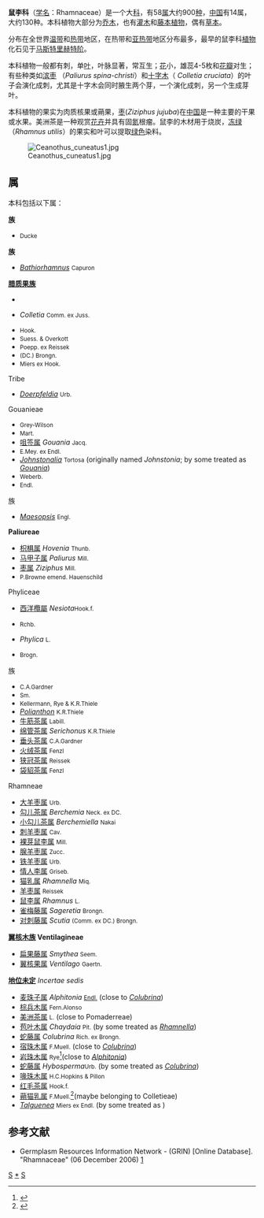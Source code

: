 {{automatic taxobox
| fossil_range = {{fossil range|66|0}}
| image = Rhamnus pumila Atlas Alpenflora.jpg
| image_caption = ''[[Rhamnus_pumila|Rhamnus pumila]]'' <small>Turra</small>
| taxon = Rhamnaceae
| authority = [[安托万·罗兰·德朱西厄|Juss.]]
| type_genus = [[鼠李属|鼠李属]] ''Rhamnus''
| type_genus_authority = [[卡尔·林奈|L.]]
| subdivision_ranks = [[属|属]]
| subdivision = 參見內文
| synonyms = Frangulaceae <small>DC.</small><br/>
Phylicaceae <small>J.Agardh</small><br/>
Ziziphaceae <small>Adans. ex Post & Kuntze</small><ref name="GRIN">{{cite web |url=http://www.ars-grin.gov/cgi-bin/npgs/html/family.pl?953 |title=Family: ''Rhamnaceae''  Juss., nom. cons. |work=Germplasm Resources Information Network |publisher=United States Department of Agriculture |date=2003-01-17 |accessdate=2011-01-29 |deadurl=yes |archiveurl=https://web.archive.org/web/20110605042925/http://www.ars-grin.gov/cgi-bin/npgs/html/family.pl?953 |archivedate=2011-06-05 |df= }}</ref>
| range_map = Rhamnaceae Distribution.svg
| range_map_caption = 鼠李科分布範圍
}}
'''鼠李科'''（[[学名|学名]]：Rhamnaceae）是一个大[[科|科]]，有58[[属|属]]大约900[[种|种]]，[[中华人民共和国|中国]]有14属，大约130种。本科植物大部分为[[乔木|乔木]]，也有[[灌木|灌木]]和[[藤本|藤本]][[植物|植物]]，偶有[[草本|草本]]。

分布在全世界[[温带|温带]]和[[热带|热带]]地区，在热带和[[亚热带|亚热带]]地区分布最多，最早的鼠李科[[植物|植物]]化石见于[[马斯特里赫特阶|马斯特里赫特阶]]。

本科植物一般都有刺，单[[叶姓|叶]]，叶脉显著，常互生；[[华姓|花]]小，雄蕊4-5枚和[[花瓣|花瓣]]对生；有些种类如[[滨枣|滨枣]] （''Paliurus spina-christi''）和[[十字木|十字木]]（ ''Colletia cruciata''）的叶子会演化成刺，尤其是十字木会同时腋生两个芽，一个演化成刺，另一个生成芽叶。

本科植物的果实为肉质核果或蒴果，[[枣|枣]](''Ziziphus jujuba'')在[[中华人民共和国|中国]]是一种主要的干果或水果。美洲茶是一种观赏[[花卉|花卉]]并具有固[[氮|氮]]根瘤。鼠李的木材用于烧炭，[[冻绿|冻绿]]（''Rhamnus utilis''）的果实和叶可以提取[[绿色|绿色]]染料。

[[File:Ceanothus_cuneatus1.jpg|thumb]]

== 属 ==
本科包括以下属：
;'''{{tsl|en|Ampelozizyphus|Ampelozizipheae}}族'''
*''{{tsl|en|Ampelozizyphus||Ampelozizyphus}}'' <small>Ducke</small>

;'''{{tsl|es|Bathiorhamneae||Bathiorhamneae}}族'''
*''[[Bathiorhamnus|Bathiorhamnus]]'' <small>Capuron</small>

;'''[[腊质果族|腊质果族]]'''
*''{{tsl|en|Adolphia||Adolphia}}'' <small>{{tsl|en|Carl Meissner||Meisn.}}</small>
*{{tsl|en|Colletia|腊质果属}} ''Colletia'' <small>Comm. ex Juss.</small>
*''{{tsl|en|Discaria||Discaria}}'' <small>Hook.</small>
*''{{tsl|es|Kentrothamnus||Kentrothamnus}}'' <small>Suess. & Overkott</small>
*''{{tsl|es|Ochetophila||Ochetophila}}'' <small>Poepp. ex Reissek</small>
*''{{tsl|es|Retanilla||Retanilla}}'' <small>(DC.) Brongn.</small>
*''{{tsl|en|Trevoa||Trevoa}}'' <small>Miers ex Hook.</small>

;Tribe '''{{tsl|es|Doerpfeldieae||Doerpfeldieae}}'''
*''[[Doerpfeldia|Doerpfeldia]]'' <small>Urb.</small>

;{{tsl|es|Gouanieae|咀签族}} Gouanieae
*''{{tsl|es|Alvimiantha||Alvimiantha}}'' <small>Grey-Wilson</small>
*''{{tsl|es|Crumenaria||Crumenaria}}'' <small>Mart.</small>
*[[咀签属|咀签属]] ''Gouania'' <small>Jacq.</small>
*''{{tsl|en|Helinus||Helinus}}'' <small>E.Mey. ex Endl.</small>
*''[[Johnstonalia|Johnstonalia]]'' <small>Tortosa</small> (originally named ''Johnstonia''; by some treated as ''[[咀签属|Gouania]]'')
*''{{tsl|es|Pleuranthodes||Pleuranthodes}}'' <small>Weberb.</small>
*''{{tsl|es|Reissekia||Reissekia}}'' <small>Endl.</small>

; '''{{tsl|es|Maesopsideae||Maesopsideae}}'''族
*''[[Maesopsis|Maesopsis]]'' <small>Engl.</small>

;'''{{tsl|es|Paliureae|马甲子族}} Paliureae'''
*[[枳椇属|枳椇属]] ''Hovenia'' <small>Thunb.</small>
*[[马甲子属|马甲子属]] ''Paliurus'' <small>Mill.</small>
*[[枣属|枣属]] ''Ziziphus'' <small>Mill.</small>
*''{{tsl|en|Sarcomphalus||Sarcomphalus}}'' <small>P.Browne emend. Hauenschild</small>

;{{tsl|es|Phyliceae|石南茶族}} Phyliceae
*{{extinct}}[[圣赫勒拿橄榄|西洋欖屬]] ''Nesiota''<small>Hook.f.</small>
*''{{tsl|en|Noltea||Noltea}}'' <small>Rchb.</small>
*{{tsl|en|Phylica|石南茶屬}} ''Phylica'' <small>L.</small>
*''{{tsl|es|Trichocephalus||Trichocephalus}}'' <small>Brogn.</small>

; '''{{tsl|es|Pomaderreae||Pomaderreae}}'''族
*''{{tsl|es|Blackallia||Blackallia}}'' <small>C.A.Gardner</small>
*''{{tsl|en|Cryptandra||Cryptandra}}'' <small>Sm.</small>
*''{{tsl|es|Papistylus||Papistylus}}'' <small>Kellermann, Rye & K.R.Thiele</small>
*''[[Polianthon|Polianthon]]'' <small>K.R.Thiele</small>
* [[牛筋茶属|牛筋茶属]] ''{{tsl|en|Pomaderris||Pomaderris}}'' <small>Labill.</small>
* [[绵管茶属|绵管茶属]] ''Serichonus'' <small>K.R.Thiele</small>
* [[垂头茶属|垂头茶属]] ''{{tsl|es|Siegfriedia||Siegfriedia}}'' <small>C.A.Gardner</small>
* [[火绒茶属|火绒茶属]] ''{{tsl|en|Spyridium||Spyridium}}'' <small>Fenzl</small>
* [[狭冠茶属|狭冠茶属]] ''{{tsl|es|Stenanthemum||Stenanthemum}}'' <small>Reissek</small>
* [[袋貂茶属|袋貂茶属]] ''{{tsl|en|Trymalium||Trymalium}}'' <small>Fenzl</small>

;'''{{tsl|es|Rhamneae|鼠李族}}''' Rhamneae
* [[大羊枣属|大羊枣属]] ''{{tsl|en|Auerodendron||Auerodendron}}'' <small>Urb.</small>
* [[勾儿茶属|勾儿茶属]] ''Berchemia'' <small>Neck. ex DC.</small>
* [[小勾儿茶属|小勾儿茶属]] ''Berchemiella'' <small>Nakai</small>
* [[刺羊枣属|刺羊枣属]] ''{{tsl|en|Condalia||Condalia}}'' <small>Cav.</small>
* [[裸芽鼠李属|裸芽鼠李属]] ''{{tsl|en|Frangula||Frangula}}'' <small>Mill.</small>
* [[腺羊枣属|腺羊枣属]] ''{{tsl|en|Karwinskia||Karwinskia}}'' <small>Zucc.</small>
* [[铁羊枣属|铁羊枣属]] ''{{tsl|es|Krugiodendron||Krugiodendron}}'' <small>Urb.</small>
* [[情人李属|情人李属]] ''{{tsl|en|Reynosia||Reynosia}}'' <small>Griseb.</small>
* [[猫乳属|猫乳属]] ''Rhamnella'' <small>Miq.</small>
* [[羊枣属|羊枣属]] ''{{tsl|en|Rhamnidium||Rhamnidium}}'' <small>Reissek</small>
* [[鼠李属|鼠李属]] ''Rhamnus'' <small>L.</small>
* [[雀梅藤属|雀梅藤属]] ''Sageretia'' <small>Brongn.</small>
* [[对刺藤属|对刺藤属]] ''Scutia'' <small>(Comm. ex DC.) Brongn.</small>

;'''[[翼核木族|翼核木族]] Ventilagineae'''
* [[扁果藤属|扁果藤属]] ''Smythea'' <small>Seem.</small>
* [[翼核果属|翼核果属]] ''Ventilago'' <small>Gaertn.</small>

;'''[[地位未定|地位未定]]''' ''Incertae sedis''
* [[麦珠子属|麦珠子属]] ''Alphitonia'' <small>[[斯特凡·恩德利歇|Endl.]]</small> (close to ''[[蛇藤属|Colubrina]]'')
* [[棕兵木属|棕兵木属]] ''{{tsl|es|Araracuara||Araracuara}}'' <small>Fern.Alonso</small>
* [[美洲茶属|美洲茶属]] ''{{tsl|en|Ceanothus||Ceanothus}}'' <small>L.</small> (close to Pomaderreae)
* [[苞叶木属|苞叶木属]] ''Chaydaia'' <small>Pit.</small> (by some treated as ''[[猫乳属|Rhamnella]]'')
* [[蛇藤属|蛇藤属]] ''Colubrina'' <small>Rich. ex Brongn.</small>
* [[宿珠木属|宿珠木属]] ''{{tsl|en|Emmenosperma||Emmenosperma}}'' <small>F.Muell.</small> (close to ''[[蛇藤属|Colubrina]]'')
* [[岩珠木属|岩珠木属]] ''{{tsl|en|Granitites||Granitites}}'' <small>Rye</small><ref>{{FloraBase|name=''Granitites''|id= 21733}}</ref>(close to ''[[麦珠子属|Alphitonia]]'')
* [[蛇藤属|蛇藤属]] ''Hybosperma''<small>Urb.</small> (by some treated as ''[[蛇藤属|Colubrina]]'')
* [[喙珠木属|喙珠木属]] ''{{tsl|en|Jaffrea||Jaffrea}}'' <small>H.C.Hopkins & Pillon</small>
* [[红毛茶属|红毛茶属]] ''{{tsl|en|Lasiodiscus||Lasiodiscus}}'' <small>Hook.f.</small>
* [[蒴猫乳属|蒴猫乳属]] ''{{tsl|es|Schistocarpaea||Schistocarpaea}}'' <small>F.Muell.</small><ref name="GRINGenera">{{cite web |url=http://www.ars-grin.gov/cgi-bin/npgs/html/gnlist.pl?953 |title=GRIN Genera of ''Rhamnaceae'' |work=Germplasm Resources Information Network |publisher=United |accessdate=2011-01-29 |deadurl=yes |archiveurl=https://web.archive.org/web/20150924061906/http://www.ars-grin.gov/cgi-bin/npgs/html/gnlist.pl?953 |archivedate=2015-09-24 |df= }}</ref>(maybe belonging to Colletieae)
*''[[Talguenea|Talguenea]]'' <small>Miers ex Endl.</small> (by some treated as ''{{tsl|en|Trevoa||Trevoa}}'')

== 参考文献 ==
* Germplasm Resources Information Network - (GRIN) [Online Database]. "Rhamnaceae" (06 December 2006) [https://web.archive.org/web/20110605042925/http://www.ars-grin.gov/cgi-bin/npgs/html/family.pl?953]
{{Taxonbar|from=Q156083}}

[[Category:植物科名|S]]
[[Category:鼠李科|*]]
[[Category:_1789年描述的分类群|S]]